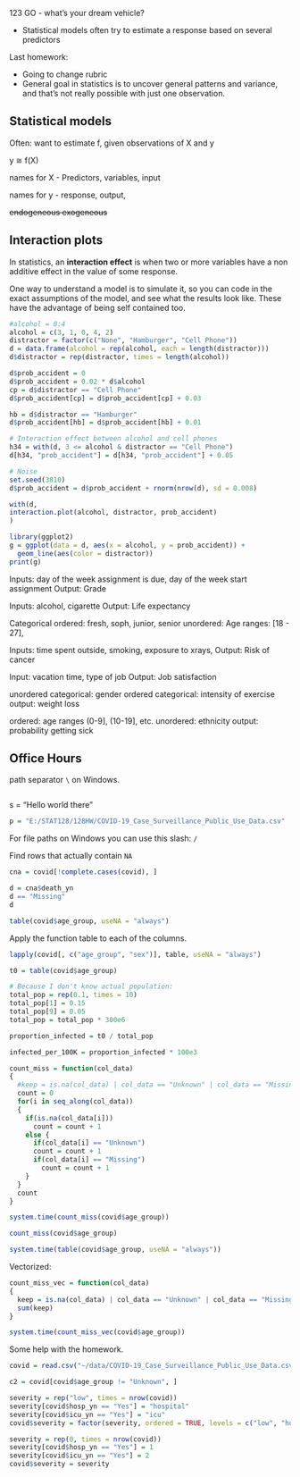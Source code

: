 123 GO - what's your dream vehicle?

- Statistical models often try to estimate a response based on several predictors

Last homework:

- Going to change rubric
- General goal in statistics is to uncover general patterns and variance, and that's not really possible with just one observation.

## Statistical models

Often: want to estimate f, given observations of X and y

y ≅ f(X)

names for X - Predictors, variables, input

names for y - response, output, 

~~endogeneous exogeneous~~


## Interaction plots

In statistics, an __interaction effect__ is when two or more variables have a non additive effect in the value of some response.

One way to understand a model is to simulate it, so you can code in the exact assumptions of the model, and see what the results look like.
These have the advantage of being self contained too.

```r
#alcohol = 0:4
alcohol = c(3, 1, 0, 4, 2)
distractor = factor(c("None", "Hamburger", "Cell Phone"))
d = data.frame(alcohol = rep(alcohol, each = length(distractor)))
d$distractor = rep(distractor, times = length(alcohol))

d$prob_accident = 0
d$prob_accident = 0.02 * d$alcohol
cp = d$distractor == "Cell Phone"
d$prob_accident[cp] = d$prob_accident[cp] + 0.03

hb = d$distractor == "Hamburger"
d$prob_accident[hb] = d$prob_accident[hb] + 0.01

# Interaction effect between alcohol and cell phones
h34 = with(d, 3 <= alcohol & distractor == "Cell Phone")
d[h34, "prob_accident"] = d[h34, "prob_accident"] + 0.05

# Noise
set.seed(3810)
d$prob_accident = d$prob_accident + rnorm(nrow(d), sd = 0.008)

with(d,
interaction.plot(alcohol, distractor, prob_accident)
)
```

```r
library(ggplot2)
g = ggplot(data = d, aes(x = alcohol, y = prob_accident)) +
  geom_line(aes(color = distractor))
print(g)
```

Inputs: day of the week assignment is due, day of the week start assignment
Output: Grade

Inputs: alcohol, cigarette
Output: Life expectancy

Categorical ordered: fresh, soph, junior, senior
unordered: Age ranges: [18 - 27], 

Inputs: time spent outside, smoking, exposure to xrays, 
Output: Risk of cancer

Input: vacation time, type of job
Output: Job satisfaction

unordered categorical: gender
ordered categorical: intensity of exercise
output: weight loss

ordered: age ranges (0-9], (10-19], etc.
unordered: ethnicity
output: probability getting sick

## Office Hours

path separator `\` on Windows.
```r
```

s = "Hello
world
there"

```r
p = "E:/STAT128/128HW/COVID-19_Case_Surveillance_Public_Use_Data.csv"
```

For file paths on Windows you can use this slash: `/`

Find rows that actually contain `NA`

```r
cna = covid[!complete.cases(covid), ]

d = cna$death_yn
d == "Missing"
d
```

```r
table(covid$age_group, useNA = "always")
```

Apply the function table to each of the columns.

```r
lapply(covid[, c("age_group", "sex")], table, useNA = "always")
```

```r
t0 = table(covid$age_group)

# Because I don't know actual population:
total_pop = rep(0.1, times = 10)
total_pop[1] = 0.15
total_pop[9] = 0.05
total_pop = total_pop * 300e6

proportion_infected = t0 / total_pop

infected_per_100K = proportion_infected * 100e3
```

```r
count_miss = function(col_data)
{
  #keep = is.na(col_data) | col_data == "Unknown" | col_data == "Missing"
  count = 0
  for(i in seq_along(col_data))
  {
    if(is.na(col_data[i]))                           
      count = count + 1
    else {
      if(col_data[i] == "Unknown")
      count = count + 1
      if(col_data[i] == "Missing")
        count = count + 1
    }
  }
  count   
}
```


```r
system.time(count_miss(covid$age_group))
```


```r
count_miss(covid$age_group)
```

```r
system.time(table(covid$age_group, useNA = "always"))
```

Vectorized:
```r
count_miss_vec = function(col_data)
{
  keep = is.na(col_data) | col_data == "Unknown" | col_data == "Missing"
  sum(keep)
}
```


```r
system.time(count_miss_vec(covid$age_group))
```


Some help with the homework.

```r

covid = read.csv("~/data/COVID-19_Case_Surveillance_Public_Use_Data.csv", nrows = 2e6)

c2 = covid[covid$age_group != "Unknown", ]

severity = rep("low", times = nrow(covid))
severity[covid$hosp_yn == "Yes"] = "hospital"
severity[covid$icu_yn == "Yes"] = "icu"
covid$severity = factor(severity, ordered = TRUE, levels = c("low", "hospital", "icu"))

severity = rep(0, times = nrow(covid))
severity[covid$hosp_yn == "Yes"] = 1
severity[covid$icu_yn == "Yes"] = 2
covid$severity = severity

```








